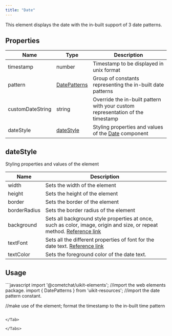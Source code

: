 ```yaml
---
title: "Date"
---
```


This element displays the date with the in-built support of 3 date patterns.

## Properties

| Name             | Type                                           | Description                                                                    |
| ---------------- | ---------------------------------------------- | ------------------------------------------------------------------------------ |
| timestamp        | number                                         | Timestamp to be displayed in unix format                                       |
| pattern          | [DatePatterns](/docs/web-shared/datepatterns)  | Group of constants representing the in-built date patterns                     |
| customDateString | string                                         | Override the in-built pattern with your custom representation of the timestamp |
| dateStyle        | [dateStyle](/docs/web-elements/date#datestyle) | Styling properties and values of the [Date](/docs/web-elements/date) component |

## dateStyle

Styling properties and values of the element

| Name         | Description                                                                                                                                                                          |
| ------------ | ------------------------------------------------------------------------------------------------------------------------------------------------------------------------------------ |
| width        | Sets the width of the element                                                                                                                                                        |
| height       | Sets the height of the element                                                                                                                                                       |
| border       | Sets the border of the element                                                                                                                                                       |
| borderRadius | Sets the border radius of the element                                                                                                                                                |
| background   | Sets all background style properties at once, such as color, image, origin and size, or repeat method. [Reference link](https://developer.mozilla.org/en-US/docs/Web/CSS/background) |
| textFont     | Sets all the different properties of font for the date text. [Reference link](https://developer.mozilla.org/en-US/docs/Web/CSS/font)                                                 |
| textColor    | Sets the foreground color of the date text.                                                                                                                                          |

## Usage

<Tabs>
<Tab title="JavaScript">
```javascript
import '@cometchat/uikit-elements'; //import the web elements package.
import { DatePatterns } from 'uikit-resources'; //import the date pattern constant.

//make use of the element; format the timestamp to the in-built time pattern
<cometchat-date timestamp="1686234301" pattern={DatePatterns.time}></cometchat-date>
```

</Tab>

</Tabs>
